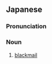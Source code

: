 ==Japanese==
{{wikipedia|lang=ja}}
{{ja-kanjitab|yomi=o|きょう|はく|じょう}}

===Pronunciation===
{{ja-pron|きょうはくじょう|y=o|acc=h}}

===Noun===
{{ja-noun|きょうはくじょう|hhira=けふはくじやう}}

# [[blackmail]] {{gloss|payment of money exacted by means of intimidation}}

{{C|ja|Crime|sort=きょうはくじょう}}
